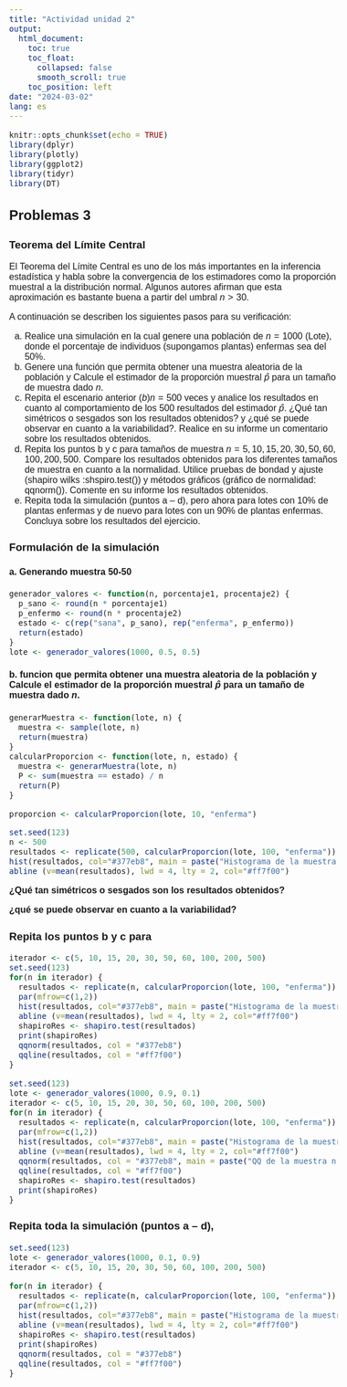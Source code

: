 ```yaml
---
title: "Actividad unidad 2"
output: 
  html_document:
    toc: true
    toc_float:
      collapsed: false
      smooth_scroll: true
    toc_position: left
date: "2024-03-02"
lang: es
---
```




<style type="text/css">
  body {
    font-size: 16px;
    font-family: Arial, sans-serif;
  }
}
</style>
```r
knitr::opts_chunk$set(echo = TRUE)
library(dplyr)
library(plotly)
library(ggplot2)
library(tidyr)
library(DT)
```

## Problemas 3
### Teorema del Límite Central

El Teorema del Límite Central es uno de los más importantes en la inferencia estadística y habla sobre la convergencia de los estimadores como la proporción muestral a la distribución normal. Algunos autores afirman que esta aproximación es bastante buena a partir del umbral $n>30$.

A continuación se describen los siguientes pasos para su verificación:

a) Realice una simulación en la cual genere una población de $n=1000$ (Lote), donde el porcentaje de individuos (supongamos plantas) enfermas sea del 50%.
a) Genere una función que permita obtener una muestra aleatoria de la población y Calcule el estimador de la proporción muestral $\hat p$ para un tamaño de muestra dado $n$.
a) Repita el escenario anterior $(b)n=500$ veces y analice los resultados en cuanto al comportamiento de los 500
 resultados del estimador $\hat p$. ¿Qué tan simétricos o sesgados son los resultados obtenidos? y ¿qué se puede observar en cuanto a la variabilidad?. Realice en su informe un comentario sobre los resultados obtenidos.
a) Repita los puntos b y c para tamaños de muestra $n=5, 10, 15, 20, 30, 50, 60, 100, 200, 500$. Compare los resultados obtenidos para los diferentes tamaños de muestra en cuanto a la normalidad. Utilice pruebas de bondad y ajuste (shapiro wilks :shspiro.test()) y métodos gráficos (gráfico de normalidad: qqnorm()). Comente en su informe los resultados obtenidos.
a) Repita toda la simulación (puntos a – d), pero ahora para lotes con 10% de plantas enfermas y de nuevo para lotes con un 90% de plantas enfermas. Concluya sobre los resultados del ejercicio.

### Formulación de la simulación
#### a. Generando muestra 50-50

```r
generador_valores <- function(n, porcentaje1, procentaje2) {
  p_sano <- round(n * porcentaje1)
  p_enfermo <- round(n * procentaje2)
  estado <- c(rep("sana", p_sano), rep("enferma", p_enfermo))
  return(estado)
}
lote <- generador_valores(1000, 0.5, 0.5)
```


#### b. funcion que permita obtener una muestra aleatoria de la población y Calcule el estimador de la proporción muestral $\hat p$ para un tamaño de muestra dado $n$.

```r

generarMuestra <- function(lote, n) {
  muestra <- sample(lote, n)
  return(muestra)
}
calcularProporcion <- function(lote, n, estado) {
  muestra <- generarMuestra(lote, n)
  P <- sum(muestra == estado) / n
  return(P)
}

```

```r
proporcion <- calcularProporcion(lote, 10, "enferma")
```

```r
set.seed(123)
n <- 500
resultados <- replicate(500, calcularProporcion(lote, 100, "enferma"))
hist(resultados, col="#377eb8", main = paste("Histograma de la muestra n =", n), xlab="Probabilidad de las muestras", ylab="Frecuencia", las=1, font.axis=4)
abline (v=mean(resultados), lwd = 4, lty = 2, col="#ff7f00")
```

**¿Qué tan simétricos o sesgados son los resultados obtenidos?**

**¿qué se puede observar en cuanto a la variabilidad?**


### Repita los puntos b y c para
```r
iterador <- c(5, 10, 15, 20, 30, 50, 60, 100, 200, 500)
set.seed(123)
for(n in iterador) {
  resultados <- replicate(n, calcularProporcion(lote, 100, "enferma"))
  par(mfrow=c(1,2))
  hist(resultados, col="#377eb8", main = paste("Histograma de la muestra n =", n), xlab="Probabilidad de las muestras", ylab="Frecuencia", las=1, font.axis=4)
  abline (v=mean(resultados), lwd = 4, lty = 2, col="#ff7f00")
  shapiroRes <- shapiro.test(resultados)
  print(shapiroRes)
  qqnorm(resultados, col = "#377eb8")
  qqline(resultados, col = "#ff7f00")
}
```


```r
set.seed(123)
lote <- generador_valores(1000, 0.9, 0.1)
iterador <- c(5, 10, 15, 20, 30, 50, 60, 100, 200, 500)
for(n in iterador) {
  resultados <- replicate(n, calcularProporcion(lote, 100, "enferma"))
  par(mfrow=c(1,2))
  hist(resultados, col="#377eb8", main = paste("Histograma de la muestra n =", n), xlab="Probabilidad de las muestras", ylab="Frecuencia", las=1, font.axis=4)
  abline (v=mean(resultados), lwd = 4, lty = 2, col="#ff7f00")
  qqnorm(resultados, col = "#377eb8", main = paste("QQ de la muestra n =", n))
  qqline(resultados, col = "#ff7f00")
  shapiroRes <- shapiro.test(resultados)
  print(shapiroRes)
}
```
### Repita toda la simulación (puntos a – d),

```r
set.seed(123)
lote <- generador_valores(1000, 0.1, 0.9)
iterador <- c(5, 10, 15, 20, 30, 50, 60, 100, 200, 500)

for(n in iterador) {
  resultados <- replicate(n, calcularProporcion(lote, 100, "enferma"))
  par(mfrow=c(1,2))
  hist(resultados, col="#377eb8", main = paste("Histograma de la muestra n =", n), xlab="Probabilidad de las muestras", ylab="Frecuencia", las=1, font.axis=4)
  abline (v=mean(resultados), lwd = 4, lty = 2, col="#ff7f00")
  shapiroRes <- shapiro.test(resultados)
  print(shapiroRes)
  qqnorm(resultados, col = "#377eb8")
  qqline(resultados, col = "#ff7f00")
}
```
